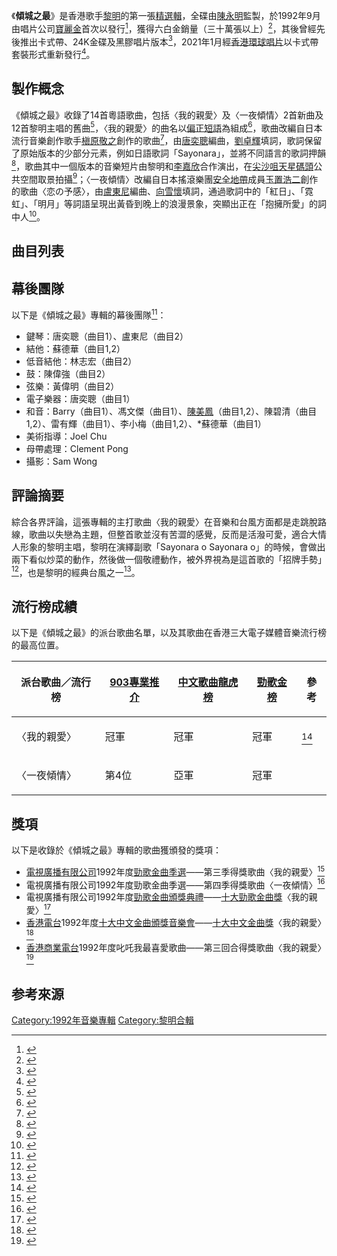 {{Infobox album
| name       = 傾城之最
| type       = 精選
| artist     = [[黎明|黎明]]
| cover      = 黎明 傾城之最.jpg
| alt        = 《但願不只是朋友》的唱片專輯封面
| released   = {{start date|1992|09}}
| format     = [[黑膠唱片|黑膠唱片]]、[[CD|CD]]、[[卡式錄音帶|卡式錄音帶]]
| recorded   = 1990年－1992年
| studio     = [[雅旺錄音室|Avon Recording Studios]]
| genre      = [[流行音樂|流行音樂]]
| length     = {{Duration|m=60|s=03}}
| language   = [[粵語|粵語]]
| label      = [[寶麗金|寶麗金]]
| producer   = [[陳永明_(音樂人)|陳永明]]
| chronology = 黎明
| prev_title = [[堆積情感|堆積情感]]
| prev_year  = 1992
| next_title = [[I_Love_You_OK?|I Love You OK?]]
| next_year  = 1992
}}

《'''傾城之最'''》是香港歌手[[黎明|黎明]]的第一張[[精選輯|精選輯]]，全碟由[[陳永明_(音樂人)|陳永明]]監製，於1992年9月由唱片公司[[寶麗金|寶麗金]]首次以發行<ref>{{Cite book | author = 林玉鑫| title = 百歌爭嗚 成名曲、流行曲快樂大放送|location = 北京|publisher = 海潮出版社| date =2001-01| pages = 371| ISBN = 7801512839|language =zh-hans}}</ref>，獲得六白金銷量（三十萬張以上）<ref>{{Cite book|title = 黎天王錢來自有方|location =香港|publisher = 娛樂天下周刊 |date =1994|url = https://i.imgur.com/lvCUdMV.jpg |language =zh|accessdate =2021-05-15|archive-url = https://web.archive.org/web/20210501020407/https://i.imgur.com/lvCUdMV.jpg|archive-date =2021-05-01|dead-url =yes}}</ref>，其後曾經先後推出卡式帶、24K金碟及黑膠唱片版本<ref>{{Cite book | author = 鍾承志、許志威 | title = 我最喜愛的100張廣東專輯 | location = 香港 | publisher = 生命工場 | date = 2018-07 | pages = 92－93 | ISBN = 9789887914310 |language = zh}}</ref>，2021年1月經[[香港環球唱片|香港環球唱片]]以卡式帶套裝形式重新發行<ref>{{cite news |language = zh |url = https://hd.stheadline.com/life/hotpicks/20210113/43677/%E7%94%9F%E6%B4%BB%E6%B6%88%E8%B2%BB-hotpicks-%E4%BB%B2%E6%9C%AAOut-%E7%B6%93%E5%85%B8%E5%B0%88%E8%BC%AF%E6%8E%A8%E5%8D%A1%E5%BC%8F%E7%9B%92%E5%B8%B6?fbclid=IwAR3WQYMNSmjbiRLTsXDpR_AD98WVw_PE6oLLtjDkrVChV8tZvtJQwO8l1mw |title = 經典專輯推卡式盒帶 |publisher = 頭條日報 |date = 2021-01-13 |accessdate = 2021-01-17 |archive-url = https://web.archive.org/web/20210117011622/https://hd.stheadline.com/life/hotpicks/20210113/43677/%E7%94%9F%E6%B4%BB%E6%B6%88%E8%B2%BB-hotpicks-%E4%BB%B2%E6%9C%AAOut-%E7%B6%93%E5%85%B8%E5%B0%88%E8%BC%AF%E6%8E%A8%E5%8D%A1%E5%BC%8F%E7%9B%92%E5%B8%B6 |archive-date = 2021-01-17 |dead-url = no }}</ref>。

==製作概念==
《傾城之最》收錄了14首粵語歌曲，包括〈我的親愛〉及〈一夜傾情〉2首新曲及12首黎明主唱的舊曲<ref>{{Cite book | author = 張錦華| title = 中國當代流行音樂的傳播與接受研究|location = 北京|publisher = 中國傳媒大學出版社| date =2016-03| pages = 23| ISBN = 9787565715181|language =zh-hans}}</ref>，〈我的親愛〉的曲名以[[偏正短語|偏正短語]]為組成<ref>{{Cite journal |author=張可明 |url=http://app3.rthk.hk/mediadigest/downloads/200412.pdf |title=解讀粵語流行曲曲名 |journal=傳媒透視 |year=2004-12 |pages=8－9 |language=zh |accessdate=2021-10-30 |archive-url=https://web.archive.org/web/20140911001409/http://app3.rthk.hk/mediadigest/downloads/200412.pdf |archive-date=2014-09-11 |dead-url=no }}</ref>，歌曲改編自日本流行音樂創作歌手[[槇原敬之|槇原敬之]]創作的歌曲<ref>{{cite news|language =zh|url =https://hk.appledaily.com/entertainment/20200722/T2O7DIBC6Y4PIK7YS7VD5GO2DM/|title =黎明改編翻唱成經典|publisher =蘋果日報|date =2020-07-22|accessdate =2022-01-06|archive-url =https://web.archive.org/web/20200722054514/https://hk.appledaily.com/entertainment/20200722/T2O7DIBC6Y4PIK7YS7VD5GO2DM/|archive-date =2020-07-22|dead-url =yes}}</ref>，由[[唐奕聰|唐奕聰]]編曲，[[劉卓輝|劉卓輝]]填詞，歌詞保留了原始版本的少部分元素，例如日語歌詞「Sayonara」，並將不同語言的歌詞押韻<ref>{{Cite thesis |degree=碩士 |page=45－46 |title=Hong Kong Cantonese in Cantopop from phonological and lexical perspectives |url=http://hub.hku.hk/handle/10722/237455 |author=梁慧心 |first=Evolution of Cantopop |date=2016-08 |publisher=香港大學 |language=en |accessdate=2022-01-19 |archive-url=https://web.archive.org/web/20180602032914/http://hub.hku.hk/handle/10722/237455 |archive-date=2018-06-02 |dead-url=no }}</ref>，歌曲其中一個版本的音樂短片由黎明和[[李嘉欣|李嘉欣]]合作演出，在[[尖沙咀天星碼頭|尖沙咀天星碼頭]]公共空間取景拍攝<ref>{{Cite book| author =蔡思行| title =尖沙咀海濱：歷史、城市發展及大眾集體記憶| location =香港| publisher =香港城市大學| date =2019| pages =41| ISBN =9789629374211| accessdate =2021-10-30| url =https://www.lordwilson-heritagetrust.org.hk/filemanager/archive/project_doc/27-9-6-1/30.pdf| language =zh| archive-url =https://web.archive.org/web/20211030024605/https://www.lordwilson-heritagetrust.org.hk/filemanager/archive/project_doc/27-9-6-1/30.pdf| archive-date =2021-10-30| dead-url =no}}</ref>；〈一夜傾情〉改編自日本搖滾樂團[[安全地帶|安全地帶]]成員[[玉置浩二|玉置浩二]]創作的歌曲〈恋の予感〉，由[[盧東尼|盧東尼]]編曲、[[向雪懷|向雪懷]]填詞，通過歌詞中的「紅日」、「霓虹」、「明月」等詞語呈現出黃昏到晚上的浪漫景象，突顯出正在「抱擁所愛」的詞中人<ref>{{Cite book | author = 朱耀偉 | title = 香港粵語流行歌詞研究 七十年代中期至八十年代中期II | location = 香港 | publisher = 亮光文化有限公司 | date = 2016-03 | pages = 175－176 | ISBN = 9789888365296| language = zh}}</ref>。

==曲目列表==
{{Tracklist
| headline = CD
| total_length = 60:03

| all_producer = 陳永明
| extra_column = 首次收錄專輯

| title1 = 我的親愛
| music1 = 槇原敬之
| lyrics1 = 劉卓輝
| arranger1 = 唐奕聰
| longnote1 = 改编自槇原敬之的〈もう恋なんてしない〉<ref>{{cite news |language = zh |author = 劉傳謙 |url = https://www.hk01.com/%E7%9C%BE%E6%A8%82%E8%BF%B7/444923/%E6%A7%99%E5%8E%9F%E6%95%AC%E4%B9%8B%E6%B6%89%E6%AF%92%E4%BD%9C%E5%93%81%E6%88%96%E4%B8%8B%E6%9E%B6%E8%B3%A0%E9%80%BE%E5%84%84%E6%97%A5%E5%9C%93-%E9%BB%8E%E6%98%8E-%E5%82%BB%E7%99%A1%E7%99%A1-%E5%8E%9F%E6%9B%B2%E5%B0%87%E6%B6%88%E5%A4%B1 |title = 槙原敬之涉毒作品或下架賠逾億日圓 黎明《傻癡癡》原曲將消失？ |publisher = 香港01 |date = 2020-03-08 |accessdate = 2020-03-09 |archive-url = https://web.archive.org/web/20200309072525/https://www.hk01.com/%E7%9C%BE%E6%A8%82%E8%BF%B7/444923/%E6%A7%99%E5%8E%9F%E6%95%AC%E4%B9%8B%E6%B6%89%E6%AF%92%E4%BD%9C%E5%93%81%E6%88%96%E4%B8%8B%E6%9E%B6%E8%B3%A0%E9%80%BE%E5%84%84%E6%97%A5%E5%9C%93-%E9%BB%8E%E6%98%8E-%E5%82%BB%E7%99%A1%E7%99%A1-%E5%8E%9F%E6%9B%B2%E5%B0%87%E6%B6%88%E5%A4%B1 |archive-date = 2020-03-09 |dead-url = no }}</ref><br>國語版本為《莎呦娜啦》
| extra1 = 傾城之最
| length1 = 4:20

| title2 = 一夜傾情
| music2 = 玉置浩二
| lyrics2 = 向雪懷
| arranger2 = 盧東尼
| longnote2 = 改编自安全地帶的〈恋の予感〉<br>同曲曲目：[[鍾鎮濤|鍾鎮濤]]〈迷離地帶〉、[[陳百強|陳百強]]〈冷風中〉<br>國語版本為《誰領我的心靠岸》
| extra2 = 傾城之最
| length2 = 4:44

| title3 = 今夜妳會不會來
| music3 = [[林東松|林東松]]
| lyrics3 = [[簡寧|簡寧]]
| arranger3 = [[王豫民|王豫民]]
| longnote3 = 
| extra3 = [[我的感覺|我的感覺]]
| length3 = 4:11

| title4 = 對不起，我愛你
| music4 = 盧東尼
| lyrics4 = 向雪懷
| arranger4 = 盧東尼
| longnote4 = 
| extra4 = [[是愛、是緣|是愛、是緣]]
| length4 = 3:46

| title5 = 我的感覺
| music5 = 黎明
| lyrics5 = 向雪懷
| arranger5 = 盧東尼
| longnote5 = 
| extra5 = 我的感覺
| length5 = 4:34

| title6 = 人在黎明
| music6 = [[高人傑|高人傑]]
| lyrics6 = [[陳少琪|陳少琪]]
| arranger6 = 盧東尼
| longnote6 = 
| extra6 = 是愛、是緣
| length6 = 4:19

| title7 = Oh！夜
| music7 = [[小田和正|小田和正]]
| lyrics7 = 陳少琪
| arranger7 = 唐奕聰
| longnote7 = 
| extra7 = 是愛、是緣
| length7 = 4:06

| title8 = 我來自北京
| music8 = [[Keith|Keith]]
| lyrics8 = 劉卓輝
| arranger8 = [[陳澤忠|陳澤忠]]
| note8 = Remix
| longnote8 = 
| extra8 = 傾城之最
| length8 = 5:17

| title9 = 如果這是情
| music9 = 玉置浩二
| lyrics9 = 向雪懷
| arranger9 = [[杜自持|杜自持]]
| longnote9 = 
| extra9 = [[親近你|親近你]]
| length9 = 4:00

| title10 = 夜夜夢中見
| music10 = [[Nobody|Nobody]]
| lyrics10 = 向雪懷
| arranger10 = 盧東尼
| longnote10 = 
| extra10 = 是愛、是緣
| length10 = 4:45

| title11 = 兩心知
| music11 = [[飛鳥涼|Ryo Aska]]
| lyrics11 = 向雪懷
| arranger11 = 盧東尼
| longnote11 = 
| extra11 = 我的感覺
| length11 = 4:24

| title12 = 相逢在雨中
| music12 = [[曹俊鴻|曹俊鴻]]
| lyrics12 = 簡寧
| arranger12 = 杜自持
| longnote12 = 
| extra12 = [[Leon_(專輯)|Leon]]
| length12 = 3:50

| title13 = 人在邊緣
| music13 = 盧東尼
| lyrics13 = 陳少琪
| arranger13 = 盧東尼
| longnote13 = 
| extra13 = 親近你
| length13 = 4:05

| title14 = 是愛是緣
| music14 = 陳永明
| lyrics14 = 簡寧
| arranger14 = 盧東尼
| longnote14 = 
| extra14 = 是愛、是緣
| length14 = 3:42
}}

==幕後團隊==
以下是《傾城之最》專輯的幕後團隊<ref>{{Cite web| url = https://www.discogs.com/%E9%BB%8E%E6%98%8E-%E5%82%BE%E5%9F%8E%E4%B9%8B%E6%9C%80/release/9196395|title = 黎明－傾城之最|date = 1992|publisher = Discogs| language = en| accessdate = 2021-05-15|archive-url = https://web.archive.org/web/20190502082309/https://www.discogs.com/%E9%BB%8E%E6%98%8E-%E5%82%BE%E5%9F%8E%E4%B9%8B%E6%9C%80/release/9196395|archive-date = 2019-05-02|dead-url = no}}</ref>：
*鍵琴：唐奕聰（曲目1）、盧東尼（曲目2）
*結他：蘇德華（曲目1,2）
*低音結他：林志宏（曲目2）
*鼓：陳偉強（曲目2）
*弦樂：黃偉明（曲目2）
*電子樂器：唐奕聰（曲目1）
*和音：Barry（曲目1）、馮文傑（曲目1）、[[陳美鳳_(香港)|陳美鳳]]（曲目1,2）、陳碧清（曲目1,2）、雷有輝（曲目1）、李小梅（曲目1,2）、*蘇德華（曲目1）
*美術指導：Joel Chu
*母帶處理：Clement Pong
*攝影：Sam Wong

==評論摘要==
綜合各界評論，這張專輯的主打歌曲〈我的親愛〉在音樂和台風方面都是走跳脫路線，歌曲以失戀為主題，但整首歌並沒有苦澀的感覺，反而是活潑可愛，適合大情人形象的黎明主唱，黎明在演繹副歌「Sayonara o Sayonara o」的時候，會做出兩下看似炒菜的動作，然後做一個敬禮動作，被外界視為是這首歌的「招牌手勢」<ref>{{Cite book | author = 金成| title = 蜜獾記仇|location = 香港|publisher = 今日出版有限公司| date = 2019| pages = 53| ISBN = 9789887845492|language =zh}}</ref>，也是黎明的經典台風之一<ref>{{Cite web|url = https://michaelchu-73917.medium.com/%E9%BB%8E%E6%98%8E%E7%B3%BB%E5%88%973-%E6%88%91%E7%9A%84%E8%A6%AA%E6%84%9B-%E8%86%A0%E5%91%B3%E5%8F%B0%E9%A2%A8%E6%88%90%E6%A8%99%E8%AA%8C-dd2a4345455a|title = 《我的親愛》膠味台風成標誌|author = 朱米高|date = 2018-07-31|publisher = 千千闋歌與我常在|language = zh|accessdate = 2022-02-21|archive-url = https://web.archive.org/web/20201124072439/https://michaelchu-73917.medium.com/%E9%BB%8E%E6%98%8E%E7%B3%BB%E5%88%973-%E6%88%91%E7%9A%84%E8%A6%AA%E6%84%9B-%E8%86%A0%E5%91%B3%E5%8F%B0%E9%A2%A8%E6%88%90%E6%A8%99%E8%AA%8C-dd2a4345455a|archive-date = 2020-11-24|dead-url = no}}</ref>。

==流行榜成績==
以下是《傾城之最》的派台歌曲名單，以及其歌曲在香港三大電子媒體音樂流行榜的最高位置。
{| class="wikitable" align="center"
|-
! 派台歌曲／流行榜 !! [[903專業推介|903專業推介]] !! [[中文歌曲龍虎榜|中文歌曲龍虎榜]] !! [[勁歌金榜|勁歌金榜]]!!參考
|-
|〈我的親愛〉||冠軍||冠軍||冠軍||<ref>{{Cite web |url = https://www.jianshu.com/p/e1c0df562aa2 |title = 從《真經典》看黎明 |date = 2018-04-12 |publisher = 簡書 |language = zh-hans |accessdate = 2019-12-01 |archive-url = https://web.archive.org/web/20181215123054/https://www.jianshu.com/p/e1c0df562aa2 |archive-date = 2018-12-15 |dead-url = no }}</ref>
|-
|〈一夜傾情〉||第4位||亞軍||冠軍||
|}

==獎項==
以下是收錄於《傾城之最》專輯的歌曲獲頒發的獎項：
*[[電視廣播有限公司|電視廣播有限公司]]1992年度[[勁歌金曲優秀選|勁歌金曲季選]]——第三季得獎歌曲〈我的親愛〉<ref>{{Cite web |url = https://programme.mytvsuper.com/tc/128084 |title = 一九九二年勁歌金曲第三季季選 |publisher = My TV Super |date = 2020 |language = zh |accessdate = 2020-09-05 |archive-url = https://web.archive.org/web/20200904232633/https://programme.mytvsuper.com/tc/128084/%E4%B8%80%E4%B9%9D%E4%B9%9D%E4%BA%8C%E5%B9%B4%E5%8B%81%E6%AD%8C%E9%87%91%E6%9B%B2%E7%AC%AC%E4%B8%89%E5%AD%A3%E5%AD%A3%E9%81%B8 |archive-date = 2020-09-04 |dead-url = no }}</ref>
*電視廣播有限公司1992年度勁歌金曲季選——第四季得獎歌曲〈一夜傾情〉<ref>{{Cite web |url = https://programme.mytvsuper.com/tc/128083 |title = 一九九二年勁歌金曲第四季季選 |publisher = My TV Super |date = 2020 |language = zh |accessdate = 2020-09-05 |archive-url = https://web.archive.org/web/20200904235018/https://programme.mytvsuper.com/tc/128083 |archive-date = 2020-09-04 |dead-url = no }}</ref>
*電視廣播有限公司1992年度[[勁歌金曲頒獎典禮|勁歌金曲頒獎典禮]]——[[勁歌金曲頒獎典禮勁歌金曲獎|十大勁歌金曲獎]]〈我的親愛〉<ref>{{Cite web|url =http://jsg.tvb.com/2012/final/history.php?yr=1992|title =十大勁歌金曲頒獎典禮－歷屆得獎名單（1992年）|publisher =tvb.com|language =zh|accessdate =2019-12-01|archive-url =https://web.archive.org/web/20190130110404/http://jsg.tvb.com/2012/final/history.php?yr=1992|archive-date =2019-01-30|dead-url =no}}</ref>
*[[香港電台|香港電台]]1992年度[[十大中文金曲頒獎音樂會|十大中文金曲頒獎音樂會]]——[[十大中文金曲頒獎音樂會十大中文金曲獎|十大中文金曲獎]]〈我的親愛〉<ref>{{Cite web|url =http://rthk9.rthk.hk/classicschannel/goldsong15.htm|title =歷年十大中文金曲頒獎音樂會－第十五屆（1992年）|publisher =香港電台|language =zh|accessdate =2019-12-01|archive-url =https://web.archive.org/web/20190130110345/http://rthk9.rthk.hk/classicschannel/goldsong15.htm|archive-date =2019-01-30|dead-url =no}}</ref>
*[[香港商業電台|香港商業電台]]1992年度叱吒我最喜愛歌曲——第三回合得獎歌曲〈我的親愛〉<ref>{{Cite web|url = https://i.imgur.com/qYVnOnL.jpg|title = 曾得過的獎項|publisher = 清新周刊|date = 1994|language = zh|accessdate = 2022-02-03|archive-url = https://web.archive.org/web/20211222111243/https://i.imgur.com/qYVnOnL.jpg|archive-date = 2021-12-22|dead-url = yes}}</ref>

==参考來源==
{{reflist|2}}
{{portal bar|音樂}}
{{黎明}}
[[Category:1992年音樂專輯|Category:1992年音樂專輯]]
[[Category:黎明合輯|Category:黎明合輯]]